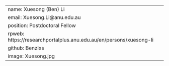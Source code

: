 ---
name: Xuesong (Ben) Li
email: Xuesong.Li@anu.edu.au
position: Postdoctoral Fellow
rpweb: https://researchportalplus.anu.edu.au/en/persons/xuesong-li
github: Benzlxs
image: Xuesong.jpg
---